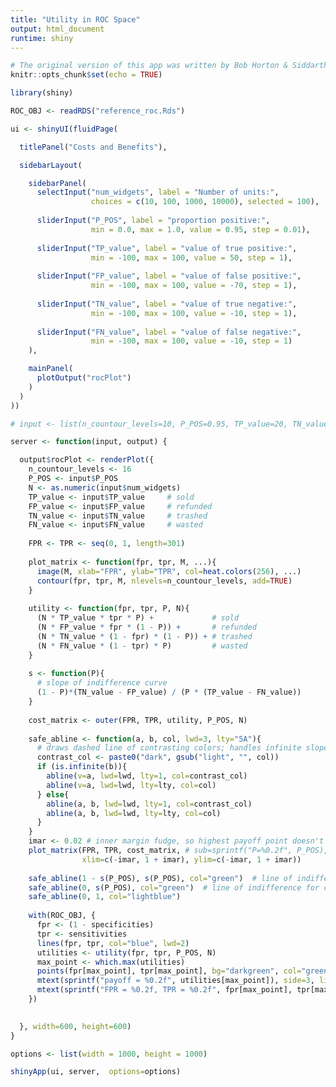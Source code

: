 ```yaml
---
title: "Utility in ROC Space"
output: html_document
runtime: shiny
---
```


```r
# The original version of this app was written by Bob Horton & Siddarth Ramesh, Microsoft AI&R Data Group, 2018
knitr::opts_chunk$set(echo = TRUE)
```


```r

library(shiny)

ROC_OBJ <- readRDS("reference_roc.Rds")

ui <- shinyUI(fluidPage(

  titlePanel("Costs and Benefits"),

  sidebarLayout(

    sidebarPanel(
      selectInput("num_widgets", label = "Number of units:",
                  choices = c(10, 100, 1000, 10000), selected = 100),
    
      sliderInput("P_POS", label = "proportion positive:",
                  min = 0.0, max = 1.0, value = 0.95, step = 0.01),
    
      sliderInput("TP_value", label = "value of true positive:",
                  min = -100, max = 100, value = 50, step = 1),
    
      sliderInput("FP_value", label = "value of false positive:",
                  min = -100, max = 100, value = -70, step = 1),
    
      sliderInput("TN_value", label = "value of true negative:",
                  min = -100, max = 100, value = -10, step = 1),
    
      sliderInput("FN_value", label = "value of false negative:",
                  min = -100, max = 100, value = -10, step = 1)
    ),

    mainPanel(
      plotOutput("rocPlot")
    )
  )
))

# input <- list(n_countour_levels=10, P_POS=0.95, TP_value=20, TN_value=-50, FP_value=-300, FN_value=-50)

server <- function(input, output) {

  output$rocPlot <- renderPlot({
    n_countour_levels <- 16
    P_POS <- input$P_POS
    N <- as.numeric(input$num_widgets)
    TP_value <- input$TP_value     # sold
    FP_value <- input$FP_value     # refunded
    TN_value <- input$TN_value     # trashed
    FN_value <- input$FN_value     # wasted
    
    FPR <- TPR <- seq(0, 1, length=301)
    
    plot_matrix <- function(fpr, tpr, M, ...){
      image(M, xlab="FPR", ylab="TPR", col=heat.colors(256), ...)
      contour(fpr, tpr, M, nlevels=n_countour_levels, add=TRUE)
    }
    
    utility <- function(fpr, tpr, P, N){
      (N * TP_value * tpr * P) +             # sold
      (N * FP_value * fpr * (1 - P)) +       # refunded
      (N * TN_value * (1 - fpr) * (1 - P)) + # trashed
      (N * FN_value * (1 - tpr) * P)         # wasted
    }
    
    s <- function(P){
      # slope of indifference curve
      (1 - P)*(TN_value - FP_value) / (P * (TP_value - FN_value))
    }
    
    cost_matrix <- outer(FPR, TPR, utility, P_POS, N)
    
    safe_abline <- function(a, b, col, lwd=3, lty="5A"){
      # draws dashed line of contrasting colors; handles infinite slope
      contrast_col <- paste0("dark", gsub("light", "", col))
      if (is.infinite(b)){
        abline(v=a, lwd=lwd, lty=1, col=contrast_col)
        abline(v=a, lwd=lwd, lty=lty, col=col)
      } else{
        abline(a, b, lwd=lwd, lty=1, col=contrast_col)
        abline(a, b, lwd=lwd, lty=lty, col=col)
      }
    }
    imar <- 0.02 # inner margin fudge, so highest payoff point doesn't get chopped off at the edge
    plot_matrix(FPR, TPR, cost_matrix, # sub=sprintf("P=%0.2f", P_POS), 
                xlim=c(-imar, 1 + imar), ylim=c(-imar, 1 + imar))
    
    safe_abline(1 - s(P_POS), s(P_POS), col="green")  # line of indifference for cost_matrix[nrow(cost_matrix), ncol(cost_matrix)]
    safe_abline(0, s(P_POS), col="green")  # line of indifference for cost_matrix[0,0]
    safe_abline(0, 1, col="lightblue")
    
    with(ROC_OBJ, {
      fpr <- (1 - specificities)
      tpr <- sensitivities
      lines(fpr, tpr, col="blue", lwd=2)
      utilities <- utility(fpr, tpr, P_POS, N)
      max_point <- which.max(utilities)
      points(fpr[max_point], tpr[max_point], bg="darkgreen", col="green", pch=21, cex=3)
      mtext(sprintf("payoff = %0.2f", utilities[max_point]), side=3, line=2.5, cex=1.5)
      mtext(sprintf("FPR = %0.2f, TPR = %0.2f", fpr[max_point], tpr[max_point]), side=3, line=1)
    })

  
  }, width=600, height=600)
}

options <- list(width = 1000, height = 1000)

shinyApp(ui, server,  options=options)

```

